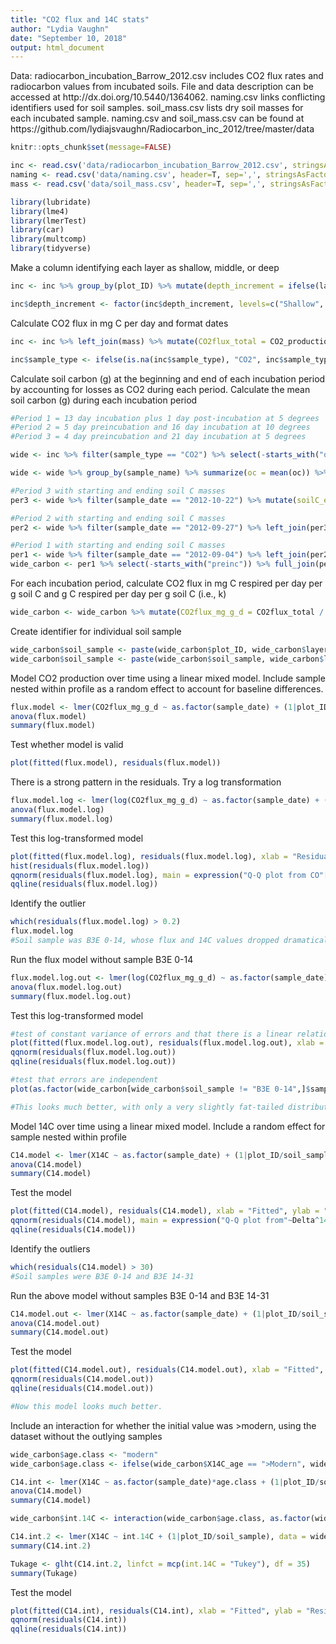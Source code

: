 ```yaml
---
title: "CO2 flux and 14C stats"
author: "Lydia Vaughn"
date: "September 10, 2018"
output: html_document
---
```


Data: radiocarbon_incubation_Barrow_2012.csv includes CO2 flux rates and radiocarbon values from incubated soils.  File and data description can be accessed at http://dx.doi.org/10.5440/1364062.  naming.csv links conflicting identifiers used for soil samples.  soil_mass.csv lists dry soil masses for each incubated sample.  naming.csv and soil_mass.csv can be found at https://github.com/lydiajsvaughn/Radiocarbon_inc_2012/tree/master/data

```r
knitr::opts_chunk$set(message=FALSE)
```

```r
inc <- read.csv('data/radiocarbon_incubation_Barrow_2012.csv', stringsAsFactors=F)
naming <- read.csv('data/naming.csv', header=T, sep=',', stringsAsFactors=F)
mass <- read.csv('data/soil_mass.csv', header=T, sep=',', stringsAsFactors=F)
```

```r
library(lubridate)
library(lme4)
library(lmerTest)
library(car)
library(multcomp)
library(tidyverse)

```

Make a column identifying each layer as shallow, middle, or deep
```r
inc <- inc %>% group_by(plot_ID) %>% mutate(depth_increment = ifelse(layer_top==min(layer_top), "Shallow", ifelse(layer_bot==max(layer_bot), "Deep", "Middle"))) 

inc$depth_increment <- factor(inc$depth_increment, levels=c("Shallow", "Middle", "Deep"), ordered=T)

```

Calculate CO2 flux in mg C per day and format dates
```r
inc <- inc %>% left_join(mass) %>% mutate(CO2flux_total = CO2_production * mass_drysoil_g, sample_date = as.Date(sample_date, '%m/%d/%y'))

inc$sample_type <- ifelse(is.na(inc$sample_type), "CO2", inc$sample_type)
```

Calculate soil carbon (g) at the beginning and end of each incubation period by accounting for losses as CO2 during each  period.  Calculate the mean soil carbon (g) during each incubation period
```r
#Period 1 = 13 day incubation plus 1 day post-incubation at 5 degrees 
#Period 2 = 5 day preincubation and 16 day incubation at 10 degrees
#Period 3 = 4 day preincubation and 21 day incubation at 5 degrees

wide <- inc %>% filter(sample_type == "CO2") %>% select(-starts_with("oc")) %>% left_join(inc %>% filter(sample_type == "soil") %>% select("plot_ID", "layer_top", "layer_bot", "oc")) 

wide <- wide %>% group_by(sample_name) %>% summarize(oc = mean(oc)) %>% full_join(wide %>% select(-starts_with("oc"))) %>% distinct()

#Period 3 with starting and ending soil C masses
per3 <- wide %>% filter(sample_date == "2012-10-22") %>% mutate(soilC_end = oc / 100 * mass_drysoil_g, soilC_start = oc / 100 * mass_drysoil_g + CO2flux_total * 21 / 1000, per2_end = soilC_start + CO2flux_total * 3 / 1000) 

#Period 2 with starting and ending soil C masses
per2 <- wide %>% filter(sample_date == "2012-09-27") %>% left_join(per3 %>% select("plot_ID", "layer_top", "layer_bot", "per2_end")) %>% rename("soilC_end" = "per2_end") %>% mutate(soilC_start = soilC_end + CO2flux_total * 16 / 1000, preinc_end = soilC_start + CO2flux_total * 5 / 1000) 

#Period 1 with starting and ending soil C masses
per1 <- wide %>% filter(sample_date == "2012-09-04") %>% left_join(per2 %>% select("plot_ID", "layer_top", "layer_bot", "preinc_end")) %>% mutate(soilC_end = preinc_end + CO2flux_total * 1 / 1000, soilC_start = soilC_end + CO2flux_total * 13 / 1000) 
wide_carbon <- per1 %>% select(-starts_with("preinc")) %>% full_join(per2 %>% select(-starts_with("preinc"))) %>% full_join(per3 %>% select(-starts_with("per2_end"))) %>% mutate(soilC_mean = (soilC_end + soilC_start) / 2)
```

For each incubation period, calculate CO2 flux in mg C respired per day per g soil C and g C respired per day per g soil C (i.e., k)
```r
wide_carbon <- wide_carbon %>% mutate(CO2flux_mg_g_d = CO2flux_total / soilC_mean, k = CO2flux_total / 1000 / soilC_mean)
```

Create identifier for individual soil sample
```r
wide_carbon$soil_sample <- paste(wide_carbon$plot_ID, wide_carbon$layer_top)
wide_carbon$soil_sample <- paste(wide_carbon$soil_sample, wide_carbon$layer_bot, sep = "-")
```

Model CO2 production over time using a linear mixed model.  Include sample nested within profile as a random effect to account for baseline differences.
```r
flux.model <- lmer(CO2flux_mg_g_d ~ as.factor(sample_date) + (1|plot_ID/soil_sample), data = wide_carbon)
anova(flux.model)
summary(flux.model)
```

Test whether model is valid
```r
plot(fitted(flux.model), residuals(flux.model))
```

There is a strong pattern in the residuals.  Try a log transformation
```r
flux.model.log <- lmer(log(CO2flux_mg_g_d) ~ as.factor(sample_date) + (1|plot_ID/soil_sample), data = wide_carbon)
anova(flux.model.log)
summary(flux.model.log)
```

Test this log-transformed model
```r
plot(fitted(flux.model.log), residuals(flux.model.log), xlab = "Residuals", ylab = "Residuals")
hist(residuals(flux.model.log))
qqnorm(residuals(flux.model.log), main = expression("Q-Q plot from CO"[2]~production~model))
qqline(residuals(flux.model.log))
```

Identify the outlier
```r
which(residuals(flux.model.log) > 0.2)
flux.model.log
#Soil sample was B3E 0-14, whose flux and 14C values dropped dramatically from periods 1 to 2
```

Run the flux model without sample B3E 0-14
```r
flux.model.log.out <- lmer(log(CO2flux_mg_g_d) ~ as.factor(sample_date) + (1|plot_ID/soil_sample), data = wide_carbon %>% filter(soil_sample != "B3E 0-14"))
anova(flux.model.log.out)
summary(flux.model.log.out)
```

Test this log-transformed model
```r
#test of constant variance of errors and that there is a linear relationship between explanatory variables and response
plot(fitted(flux.model.log.out), residuals(flux.model.log.out), xlab = "Fitted", ylab = "Residuals") 
qqnorm(residuals(flux.model.log.out))
qqline(residuals(flux.model.log.out))

#test that errors are independent
plot(as.factor(wide_carbon[wide_carbon$soil_sample != "B3E 0-14",]$sample_date), residuals(flux.model.log.out))

#This looks much better, with only a very slightly fat-tailed distribution
```

Model 14C over time using a linear mixed model.  Include a random effect for sample nested within profile
```r
C14.model <- lmer(X14C ~ as.factor(sample_date) + (1|plot_ID/soil_sample), data = wide_carbon)
anova(C14.model)
summary(C14.model)
```

Test the model
```r
plot(fitted(C14.model), residuals(C14.model), xlab = "Fitted", ylab = "Residuals")
qqnorm(residuals(C14.model), main = expression("Q-Q plot from"~Delta^14*C["CO2"]~model))
qqline(residuals(C14.model))
```

Identify the outliers
```r
which(residuals(C14.model) > 30)
#Soil samples were B3E 0-14 and B3E 14-31
```

Run the above model without samples B3E 0-14 and B3E 14-31
```r
C14.model.out <- lmer(X14C ~ as.factor(sample_date) + (1|plot_ID/soil_sample), data = wide_carbon %>% filter(soil_sample != "B3E 0-14" & soil_sample != "B3E 14-31"))
anova(C14.model.out)
summary(C14.model.out)
```

Test the model
```r
plot(fitted(C14.model.out), residuals(C14.model.out), xlab = "Fitted", ylab = "Residuals")
qqnorm(residuals(C14.model.out))
qqline(residuals(C14.model.out))

#Now this model looks much better.
```

Include an interaction  for whether the initial value was >modern, using the dataset without the outlying samples  
```r
wide_carbon$age.class <- "modern"
wide_carbon$age.class <- ifelse(wide_carbon$X14C_age == ">Modern", wide_carbon$age.class, "old")

C14.int <- lmer(X14C ~ as.factor(sample_date)*age.class + (1|plot_ID/soil_sample), data = wide_carbon %>% filter(soil_sample != "B3E 0-14" & soil_sample != "B3E 14-31"))
anova(C14.model)
summary(C14.model)

wide_carbon$int.14C <- interaction(wide_carbon$age.class, as.factor(wide_carbon$sample_date), sep = " x ", drop = T)

C14.int.2 <- lmer(X14C ~ int.14C + (1|plot_ID/soil_sample), data = wide_carbon %>% filter(soil_sample != "B3E 0-14" & soil_sample != "B3E 14-31"))
summary(C14.int.2)

Tukage <- glht(C14.int.2, linfct = mcp(int.14C = "Tukey"), df = 35)
summary(Tukage)
```

Test the model
```r
plot(fitted(C14.int), residuals(C14.int), xlab = "Fitted", ylab = "Residuals")
qqnorm(residuals(C14.int))
qqline(residuals(C14.int))
```